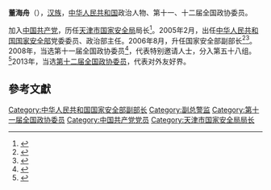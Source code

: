 '''董海舟'''（{{bd|1953年||}}），[[汉族|汉族]]，[[中华人民共和国|中华人民共和国]]政治人物、第十一、十二届全国政协委员。

加入[[中国共产党|中国共产党]]，历任[[天津市国家安全局|天津市国家安全局]]局长<ref>{{cite book|author1=天津市人民政府|title=《天津年鉴 2000》|date=2000|publisher=天津：天津年鉴出版社|pages=133页}}</ref>。2005年2月，出任[[中华人民共和国国家安全部|中华人民共和国国家安全部]]党委委员、政治部主任。2006年8月，升任国家安全部副部长<ref name="《內幕》編輯部2014">{{cite book|author=《內幕》編輯部|title=《內幕》第30期 習總手握十三大權杖|url=http://books.google.com/books?id=J2boAwAAQBAJ&pg=PT38|date=2014-06-20|publisher=內幕雜誌社|isbn=978-1-63032-159-8|page=38}}</ref><ref>{{cite book|author1=上海世博展览展示有限公司编|title=《石油 延伸城市梦想 中国2010年上海世博会石油馆纪实》|date=2011|publisher=北京：石油工业出版社|isbn=978-7-5021-8724-8|accessdate=2015-06-07}}</ref>。2008年，当选第十一届全国政协委员<ref>{{cite news|title=第十一届全国政协委员名单|url=http://www.indaa.com.cn/zt/2009qglh/zxzs/200903/t20090303_127573.html|accessdate=2013-04-09|newspaper=新华社北京1月25日电 中国人民政治协商会议第十一届全国委员会委员名单(共2237人，2008年1月25日政协第十届全国委员会常务委员会第二十次会议通过)|date=2008年1月25日|deadurl=yes|archiveurl=https://web.archive.org/web/20130928014403/http://www.indaa.com.cn/zt/2009qglh/zxzs/200903/t20090303_127573.html|archivedate=2013年9月28日}}</ref>，代表特别邀请人士，分入第五十八组。<ref>{{cite news|title=全国政协信息-董海舟|url=http://www.cppcc.gov.cn/CMS/wylibary/showJcwyxtInfoWylibary.action?tabJcwyxt.guid=11W0021610&wytype=wjwy|accessdate=2013-04-11|newspaper=全国政协委员会|archive-date=2019-08-22|archive-url=https://web.archive.org/web/20190822153758/http://www.cppcc.gov.cn/CMS/wylibary/showJcwyxtInfoWylibary.action?tabJcwyxt.guid=11W0021610&wytype=wjwy|dead-url=no}}</ref>2013年，当选[[中国人民政治协商会议第十二届全国委员会委员名单|第十二届全国政协委员]]，代表对外友好界。

== 參考文獻 ==
{{Reflist}}
{{中国政治人物小作品}}
[[Category:中华人民共和国国家安全部副部长|Category:中华人民共和国国家安全部副部长]]
[[Category:副总警监|Category:副总警监]]
[[Category:第十一届全国政协委员|Category:第十一届全国政协委员]]
[[Category:中国共产党党员|Category:中国共产党党员]]
[[Category:天津市国家安全局局长|Category:天津市国家安全局局长]]